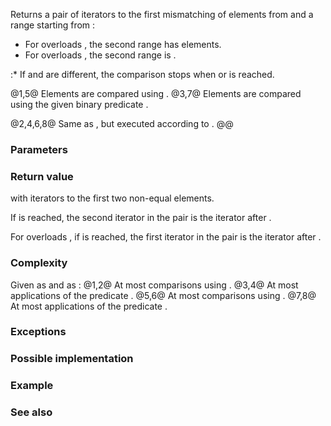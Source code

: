 {{cpp/title|mismatch}}
{{cpp/algorithm/navbar}}
{{dcl begin}}
{{dcl header|algorithm}}
{{dcla|num=1|notes={{mark constexpr since c++20}}|
template&lt; class InputIt1, class InputIt2 &gt;
std::pair&lt;InputIt1, InputIt2&gt;
    mismatch( InputIt1 first1, InputIt1 last1,
              InputIt2 first2 );
}}
{{dcl|num=2|since=c++17|
template&lt; class ExecutionPolicy, class ForwardIt1, class ForwardIt2 &gt;
std::pair&lt;ForwardIt1, ForwardIt2&gt;
    mismatch( ExecutionPolicy&amp;&amp; policy,
              ForwardIt1 first1, ForwardIt1 last1,
              ForwardIt2 first2 );
}}
{{dcla|num=3|notes={{mark constexpr since c++20}}|
template&lt; class InputIt1, class InputIt2, class BinaryPred &gt;
std::pair&lt;InputIt1, InputIt2&gt;
    mismatch( InputIt1 first1, InputIt1 last1,
              InputIt2 first2, BinaryPred p );
}}
{{dcl|num=4|since=c++17|
template&lt; class ExecutionPolicy,
          class ForwardIt1, class ForwardIt2, class BinaryPred &gt;
std::pair&lt;ForwardIt1, ForwardIt2&gt;
    mismatch( ExecutionPolicy&amp;&amp; policy,
              ForwardIt1 first1, ForwardIt1 last1,
              ForwardIt2 first2, BinaryPred p );
}}
{{dcla|num=5|since=c++14|notes={{mark constexpr since c++20}}|
template&lt; class InputIt1, class InputIt2 &gt;
std::pair&lt;InputIt1, InputIt2&gt;
    mismatch( InputIt1 first1, InputIt1 last1,
              InputIt2 first2, InputIt2 last2 );
}}
{{dcl|num=6|since=c++17|
template&lt; class ExecutionPolicy, class ForwardIt1, class ForwardIt2 &gt;
std::pair&lt;ForwardIt1, ForwardIt2&gt;
    mismatch( ExecutionPolicy&amp;&amp; policy,
              ForwardIt1 first1, ForwardIt1 last1,
              ForwardIt2 first2, ForwardIt2 last2 );
}}
{{dcla|num=7|since=c++14|notes={{mark constexpr since c++20}}|
template&lt; class InputIt1, class InputIt2, class BinaryPred &gt;
std::pair&lt;InputIt1, InputIt2&gt;
    mismatch( InputIt1 first1, InputIt1 last1,
              InputIt2 first2, InputIt2 last2, BinaryPred p );
}}
{{dcl|num=8|since=c++17|
template&lt; class ExecutionPolicy,
          class ForwardIt1, class ForwardIt2, class BinaryPred &gt;
std::pair&lt;ForwardIt1, ForwardIt2&gt;
    mismatch( ExecutionPolicy&amp;&amp; policy,
              ForwardIt1 first1, ForwardIt1 last1,
              ForwardIt2 first2, ForwardIt2 last2, BinaryPred p );
}}
{{dcl end}}

Returns a pair of iterators to the first mismatching of elements from {{range|first1|last1}} and a range starting from {{c|first2}}:
* For overloads {{v|1-4}}, the second range has {{c|std::distance(first1, last1)}} elements.
* For overloads {{v|5-8}}, the second range is {{range|first2|last2}}.
:* If {{c|std::distance(first1, last1)}} and {{c|std::distance(first2, last2)}} are different, the comparison stops when {{c|last1}} or {{c|last2}} is reached.

@1,5@ Elements are compared using {{c/core|1=operator==}}.
@3,7@ Elements are compared using the given binary predicate {{c|p}}.

@2,4,6,8@ Same as {{v|1,3,5,7}}, but executed according to {{c|policy}}.
@@ {{cpp/algorithm/parallel overload precondition|plural=yes}}

===Parameters===
{{par begin}}
{{par|first1, last1|the first range of the elements}}
{{par|first2, last2|the second range of the elements}}
{{par exec pol}}
{{par pred2 eq|p|p1=InputIt1|p2=InputIt2}}
{{par hreq}}
{{par req named|InputIt1|InputIterator}}
{{par req named|InputIt2|InputIterator}}
{{par req named|ForwardIt1|ForwardIterator}}
{{par req named|ForwardIt2|ForwardIterator}}
{{par req named|BinaryPred|BinaryPredicate}}
{{par end}}

===Return value===
{{lc|std::pair}} with iterators to the first two non-equal elements.

If {{c|last1}} is reached, the second iterator in the pair is the {{c|std::distance(first1, last1)}}{{su|b=th}} iterator after {{c|first2}}.

For overloads {{v|5-8}}, if {{c|last2}} is reached, the first iterator in the pair is the {{c|std::distance(first2, last2)}}{{su|b=th}} iterator after {{c|first1}}.

===Complexity===
Given {{mathjax-or|\(\scriptsize N_1\)|N{{su|b=1}}}} as {{c|std::distance(first1, last1)}} and {{mathjax-or|\(\scriptsize N_2\)|N{{su|b=2}}}} as {{c|std::distance(first2, last2)}}:
@1,2@ At most {{mathjax-or|\(\scriptsize N_1\)|N{{su|b=1}}}} comparisons using {{c/core|1=operator==}}.
@3,4@ At most {{mathjax-or|\(\scriptsize N_1\)|N{{su|b=1}}}} applications of the predicate {{c|p}}.
@5,6@ At most {{mathjax-or|\(\scriptsize \min(N_1,N_2)\)|min(N{{su|b=1}},N{{su|b=2}})}} comparisons using {{c/core|1=operator==}}.
@7,8@ At most {{mathjax-or|\(\scriptsize \min(N_1,N_2)\)|min(N{{su|b=1}},N{{su|b=2}})}} applications of the predicate {{c|p}}.

===Exceptions===
{{cpp/algorithm/parallel exceptions reporting behavior|singular=no}}

===Possible implementation===
{{eq impl
|title1=mismatch (1)|ver1=1|1=
template&lt;class InputIt1, class InputIt2&gt;
std::pair&lt;InputIt1, InputIt2&gt;
    mismatch(InputIt1 first1, InputIt1 last1, InputIt2 first2)
{
    while (first1 != last1 &amp;&amp; *first1 == *first2)
        ++first1, ++first2;
    
    return std::make_pair(first1, first2);
}
|title2=mismatch (3)|ver2=3|2=
template&lt;class InputIt1, class InputIt2, class BinaryPred&gt;
std::pair&lt;InputIt1, InputIt2&gt;
    mismatch(InputIt1 first1, InputIt1 last1, InputIt2 first2, BinaryPred p)
{
    while (first1 != last1 &amp;&amp; p(*first1, *first2))
        ++first1, ++first2;
    
    return std::make_pair(first1, first2);
}
|title3=mismatch (5)|ver3=5|3=
template&lt;class InputIt1, class InputIt2&gt;
std::pair&lt;InputIt1, InputIt2&gt;
    mismatch(InputIt1 first1, InputIt1 last1, InputIt2 first2, InputIt2 last2)
{
    while (first1 != last1 &amp;&amp; first2 != last2 &amp;&amp; *first1 == *first2)
        ++first1, ++first2;
    
    return std::make_pair(first1, first2);
}
|title4=mismatch (7)|ver4=7|4=
template&lt;class InputIt1, class InputIt2, class BinaryPred&gt;
std::pair&lt;InputIt1, InputIt2&gt;
    mismatch(InputIt1 first1, InputIt1 last1,
             InputIt2 first2, InputIt2 last2, BinaryPred p)
{
    while (first1 != last1 &amp;&amp; first2 != last2 &amp;&amp; p(*first1, *first2))
        ++first1, ++first2;
    
    return std::make_pair(first1, first2);
}
}}

===Example===
{{example
|This program determines the longest substring that is simultaneously found at the very beginning of the given string and at the very end of it, in reverse order (possibly overlapping).
|code=
#include &lt;algorithm&gt;
#include &lt;iostream&gt;
#include &lt;string&gt;

std::string mirror_ends(const std::string&amp; in)
{
    return std::string(in.begin(),
                       std::mismatch(in.begin(), in.end(), in.rbegin()).first);
}

int main()
{
    std::cout &lt;&lt; mirror_ends("abXYZba") &lt;&lt; '\n'
              &lt;&lt; mirror_ends("abca") &lt;&lt; '\n'
              &lt;&lt; mirror_ends("aba") &lt;&lt; '\n';
}
|output=
ab
a
aba
}}

===See also===
{{dsc begin}}
{{dsc inc|cpp/algorithm/dsc equal}}
{{dsc inc|cpp/algorithm/dsc find}}
{{dsc inc|cpp/algorithm/dsc lexicographical_compare}}
{{dsc inc|cpp/algorithm/dsc search}}
{{dsc inc|cpp/algorithm/ranges/dsc mismatch}}
{{dsc end}}

{{langlinks|de|es|fr|it|ja|pt|ru|zh}}